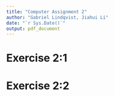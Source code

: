 ```yaml
---
title: "Computer Assignment 2"
author: "Gabriel Lindqvist, Jiahui Li"
date: "`r Sys.Date()`"
output: pdf_document
---
```


# Exercise 2:1

# Exercise 2:2